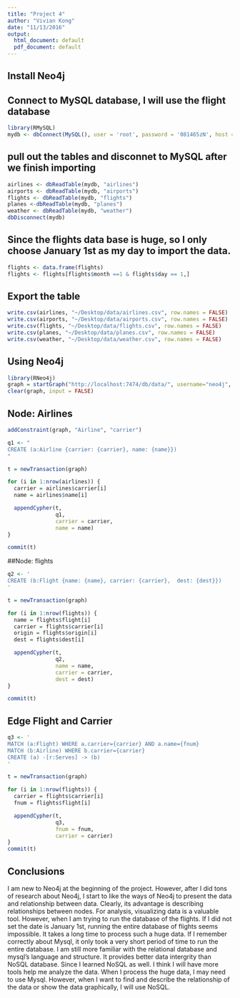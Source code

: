 ```yaml
---
title: "Project 4"
author: "Vivian Kong"
date: "11/13/2016"
output:
  html_document: default
  pdf_document: default
---
```


## Install Neo4j


## Connect to MySQL database, I will use the flight database
```r
library(RMySQL)
mydb <- dbConnect(MySQL(), user = 'root', password = '081465zN', host = 'localhost', dbname='flight')
```

## pull out the tables and disconnet to MySQL after we finish importing
```r
airlines <- dbReadTable(mydb, "airlines")
airports <- dbReadTable(mydb, "airports")
flights <- dbReadTable(mydb, "flights")
planes <-dbReadTable(mydb, "planes")
weather <- dbReadTable(mydb, "weather")
dbDisconnect(mydb)
```
## Since the flights data base is huge, so I only choose January 1st as my day to import the data.
```r
flights <- data.frame(flights)
flights <- flights[flights$month ==1 & flights$day == 1,]
```
## Export the table
```r
write.csv(airlines, "~/Desktop/data/airlines.csv", row.names = FALSE)
write.csv(airports, "~/Desktop/data/airports.csv", row.names = FALSE)
write.csv(flights, "~/Desktop/data/flights.csv", row.names = FALSE)
write.csv(planes, "~/Desktop/data/planes.csv", row.names = FALSE)
write.csv(weather, "~/Desktop/data/weather.csv", row.names = FALSE)
```


## Using Neo4j
```r
library(RNeo4j)
graph = startGraph("http://localhost:7474/db/data/", username="neo4j", password="081465zN")
clear(graph, input = FALSE)
```

## Node: Airlines
```r
addConstraint(graph, "Airline", "carrier")

q1 <- "
CREATE (a:Airline {carrier: {carrier}, name: {name}})
"

t = newTransaction(graph)

for (i in 1:nrow(airlines)) {
  carrier = airlines$carrier[i]
  name = airlines$name[i]

  appendCypher(t, 
               q1, 
               carrier = carrier, 
               name = name)
}

commit(t)
```

##Node: flights
```r
q2 <- '
CREATE (b:Flight {name: {name}, carrier: {carrier},  dest: {dest}})
'

t = newTransaction(graph)

for (i in 1:nrow(flights)) {
  name = flights$flight[i]
  carrier = flights$carrier[i]
  origin = flights$origin[i]
  dest = flights$dest[i]

  appendCypher(t, 
               q2, 
               name = name, 
               carrier = carrier,
               dest = dest)
}

commit(t)
```

## Edge Flight and Carrier

```r
q3 <- '
MATCH (a:Flight) WHERE a.carrier={carrier} AND a.name={fnum}
MATCH (b:Airline) WHERE b.carrier={carrier}
CREATE (a) -[r:Serves] -> (b)
'

t = newTransaction(graph)

for (i in 1:nrow(flights)) {
  carrier = flights$carrier[i]
  fnum = flights$flight[i]

  appendCypher(t, 
               q3, 
               fnum = fnum,
               carrier = carrier)
}
commit(t)
```

## Conclusions

I am new to Neo4j at the beginning of the project. However, after I did tons of research about Neo4j, I start to like the ways of Neo4j to present the data and relationship between data. Clearly, its advantage is describing relationships between nodes. For analysis, visualizing data is a valuable tool. However, when I am trying to run the database of the flights. If I did not set the date is January 1st, running the entire database of flights seems impossible. It takes a long time to process such a huge data. If I remember correctly about Mysql, it only took a very short period of time to run the entire database. I am still more familiar with the relational database and mysql's language and structure. It provides better data intergrity than NoSQL database. 
Since I learned NoSQL as well. I think I will have more tools help me analyze the data. When I process the huge data, I may need to use Mysql. However, when I want to find and describe the relationship of the data or show the data graphically, I will use NoSQL. 